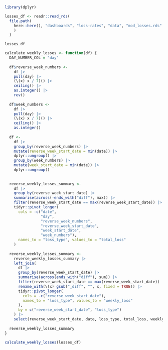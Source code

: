 ```r
library(dplyr)

losses_df <- readr::read_rds(
  file.path(
    here::here(), "dashboards", "loss-rates", "data", "mod_losses.rds"
    )
  )

losses_df
```

```r
calculate_weekly_losses <- function(df) {
  DAY_NUMBER_COL = "day"
  
  df$reverse_week_numbers <- 
    df |>
    pull(day) |> 
    (\(x) x / 7)() |>
    ceiling() |>
    as.integer() |>
    rev()
  
  df$week_numbers <- 
    df |>
    pull(day) |> 
    (\(x) x / 7)() |>
    ceiling() |>
    as.integer()
  
  df <-
    df |> 
    group_by(reverse_week_numbers) |> 
    mutate(reverse_week_start_date = min(date)) |> 
    dplyr::ungroup() |> 
    group_by(week_numbers) |> 
    mutate(week_start_date = min(date)) |> 
    dplyr::ungroup()
  
    
  reverse_weekly_losses_summary <-
    df |> 
    group_by(reverse_week_start_date) |> 
    summarise(across(-ends_with("diff"), max)) |> 
    filter(reverse_week_start_date == max(reverse_week_start_date)) |> 
    tidyr::pivot_longer(
      cols = -c("date", 
                "day",
                "reverse_week_numbers",
                "reverse_week_start_date",
                "week_start_date",
                "week_numbers"),
      names_to = "loss_type", values_to = "total_loss"
    )
  
  reverse_weekly_losses_summary <-
    reverse_weekly_losses_summary |> 
    left_join(
      df |> 
      group_by(reverse_week_start_date) |> 
      summarise(across(ends_with("diff"), sum)) |> 
      filter(reverse_week_start_date == max(reverse_week_start_date)) |> 
      rename_with(\(x) gsub("_diff", "", x, fixed = TRUE)) |> 
      tidyr::pivot_longer(
        cols = -c("reverse_week_start_date"),
        names_to = "loss_type", values_to = "weekly_loss"
      ),
      by = c("reverse_week_start_date", "loss_type")
    ) |> 
    select(reverse_week_start_date, date, loss_type, total_loss, weekly_loss)
    
  reverse_weekly_losses_summary
}

calculate_weekly_losses(losses_df)
```
